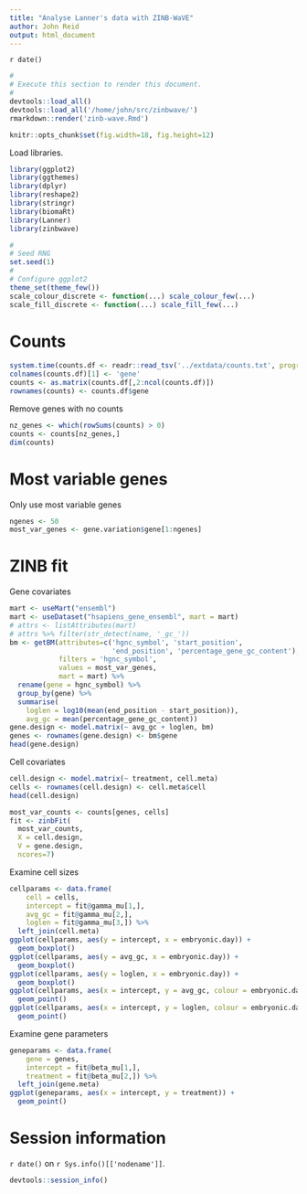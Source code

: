 ```yaml
---
title: "Analyse Lanner's data with ZINB-WaVE"
author: John Reid
output: html_document
---
```


`r date()`

```r
#
# Execute this section to render this document.
#
devtools::load_all()
devtools::load_all('/home/john/src/zinbwave/')
rmarkdown::render('zinb-wave.Rmd')
```

```r
knitr::opts_chunk$set(fig.width=18, fig.height=12)
```

Load libraries.
```r
library(ggplot2)
library(ggthemes)
library(dplyr)
library(reshape2)
library(stringr)
library(biomaRt)
library(Lanner)
library(zinbwave)
```


```r
#
# Seed RNG
set.seed(1)
#
# Configure ggplot2
theme_set(theme_few())
scale_colour_discrete <- function(...) scale_colour_few(...)
scale_fill_discrete <- function(...) scale_fill_few(...)
```


# Counts

```r
system.time(counts.df <- readr::read_tsv('../extdata/counts.txt', progress = FALSE))
colnames(counts.df)[1] <- 'gene'
counts <- as.matrix(counts.df[,2:ncol(counts.df)])
rownames(counts) <- counts.df$gene
```

Remove genes with no counts
```r
nz_genes <- which(rowSums(counts) > 0)
counts <- counts[nz_genes,]
dim(counts)
```


# Most variable genes

Only use most variable genes
```r
ngenes <- 50
most_var_genes <- gene.variation$gene[1:ngenes]
```


# ZINB fit

Gene covariates
```r
mart <- useMart("ensembl")
mart <- useDataset("hsapiens_gene_ensembl", mart = mart)
# attrs <- listAttributes(mart)
# attrs %>% filter(str_detect(name, '_gc_'))
bm <- getBM(attributes=c('hgnc_symbol', 'start_position',
                         'end_position', 'percentage_gene_gc_content'),
            filters = 'hgnc_symbol',
            values = most_var_genes,
            mart = mart) %>%
  rename(gene = hgnc_symbol) %>%
  group_by(gene) %>%
  summarise(
    loglen = log10(mean(end_position - start_position)),
    avg_gc = mean(percentage_gene_gc_content))
gene.design <- model.matrix(~ avg_gc + loglen, bm)
genes <- rownames(gene.design) <- bm$gene
head(gene.design)
```

Cell covariates
```r
cell.design <- model.matrix(~ treatment, cell.meta)
cells <- rownames(cell.design) <- cell.meta$cell
head(cell.design)
```

```r
most_var_counts <- counts[genes, cells]
fit <- zinbFit(
  most_var_counts,
  X = cell.design,
  V = gene.design,
  ncores=7)
```

Examine cell sizes
```r
cellparams <- data.frame(
    cell = cells,
    intercept = fit@gamma_mu[1,],
    avg_gc = fit@gamma_mu[2,],
    loglen = fit@gamma_mu[3,]) %>%
  left_join(cell.meta)
ggplot(cellparams, aes(y = intercept, x = embryonic.day)) +
  geom_boxplot()
ggplot(cellparams, aes(y = avg_gc, x = embryonic.day)) +
  geom_boxplot()
ggplot(cellparams, aes(y = loglen, x = embryonic.day)) +
  geom_boxplot()
ggplot(cellparams, aes(x = intercept, y = avg_gc, colour = embryonic.day)) +
  geom_point()
ggplot(cellparams, aes(x = intercept, y = loglen, colour = embryonic.day)) +
  geom_point()
```

Examine gene parameters
```r
geneparams <- data.frame(
    gene = genes,
    intercept = fit@beta_mu[1,],
    treatment = fit@beta_mu[2,]) %>%
  left_join(gene.meta)
ggplot(geneparams, aes(x = intercept, y = treatment)) +
  geom_point()
```


# Session information

`r date()` on `r Sys.info()[['nodename']]`.
```r
devtools::session_info()
```
